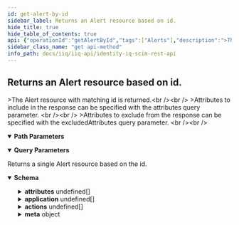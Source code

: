 ```yaml
---
id: get-alert-by-id
sidebar_label: Returns an Alert resource based on id.
hide_title: true
hide_table_of_contents: true
api: {"operationId":"getAlertById","tags":["Alerts"],"description":">The Alert resource with matching id is returned.<br /><br />\n>Attributes to include in the response can be specified with the attributes query parameter. <br /><br /> \n>Attributes to exclude from the response can be specified with the excludedAttributes query parameter. <br /><br />\n","parameters":[{"name":"alertId","in":"path","schema":{"type":"string","example":"c0a8019c802d1e5a81802eb2b57e020f"},"description":"id of Alert resource.","required":true},{"in":"query","name":"attributes","schema":{"type":"string","example":"name"},"description":"A comma-separated list of attributes to return in the response. This query parameter supersedes excludedAttributes, so providing the same attribute(s) to both will result in the attribute(s) being returned."},{"in":"query","name":"excludedAttributes","schema":{"type":"string","example":"name, application"},"description":"A comma-separated list of attributes to exclude from the response. **Some attributes cannot be excluded.**"}],"responses":{"200":{"description":"Returns a single Alert resource based on the id.","content":{"application/json":{"schema":{"properties":{"id":{"description":"Unique identifier of the Alert.","type":"string","example":"c0a8019c7ffa186e817ffb80170a0195"},"name":{"description":"Name of the Alert, auto-generated by the SCIM Server.","type":"string","example":"0000000002"},"displayName":{"description":"Display name of the Alert.","type":"string","example":"Workflow Alert"},"type":{"description":"Type of the Alert.","type":"string","example":"Business Process Alert"},"attributes":{"description":"A list of attributes of the Alert.","type":"array","items":{"properties":{"value":{"description":"The attribute value.","type":"string","example":"Windows File Server (Agent)"},"key":{"description":"The attribute key.","type":"string","example":"applicationType"}}}},"application":{"description":"The corresponding Application object of the Alert.","type":"array","items":{"properties":{"value":{"description":"The Application associated with the Alert.","type":"string","example":"SAP"},"$ref":{"description":"The URI of the SCIM resource representating the Alert application.","type":"string","example":"http://localhost:8080/identityiq/scim/v2/Applications/7f00000180281df7818028bfed100826"},"displayName":{"description":"The name of the Alert Application. OPTIONAL and READ-ONLY.","type":"string","example":"SAP Financial App"}}}},"actions":{"description":"Alert actions.","type":"array","items":{"properties":{"type":{"description":"The type of action performed as a result of the Alert.","type":"string","enum":["WORKFLOW","CERTIFICATION","NOTIFICATION"],"example":"Certification"},"alertDefinitionName":{"description":"The name of the Alert Definition that triggered the action.","type":"string","example":"certLauncher"},"resultId":{"description":"Typically actions create other objects, a certificationId or workflowId as a result of the action taken.","type":"string","example":"7f00000180281df7818028c109ea1742"},"result":{"description":"The Task Result of the Alert.","type":"array","items":{"properties":{"name":{"description":"The name of the Task Result for the Alert action.","type":"string","example":"Alert 0000000001 Certification Result"},"workflowName":{"description":"The name of the Workflow used in the Alert action task result.","type":"string","example":"refreshCerficationSchedule"},"notifications":{"type":"array","description":"Notifications to send when a Alert action is generated.","items":{"properties":{"name":{"description":"The name of configured notifications for Alert action results.","type":"string","example":"000000009"},"displayName":{"description":"Display name for the Alert action notification.","type":"string","example":"Certification Refresh Notification for James.Smith"},"emailAddresses":{"description":"A list of email addresses to send an Alert action notification.","type":"string","example":"james.smith@demoexample.com"}}}}}}}}}},"alertDate":{"description":"The Alert DateTime, this could have different meanings based on the type of alert.","type":"string","format":"date-time","example":"2022-03-31T14:52:40.265-05:00"},"lastProcessed":{"description":"The DateTime of the last time the Alert was processed, this does not indicate the system took action on the Alert.","type":"string","format":"date-time","example":"2022-03-31T14:52:40.260-05:00"},"nativeId":{"description":"Unique Identifier of the Alert in the native system.","type":"string","example":"420bebfb-c87a-406f-930c-29e06feb47bc"},"targetId":{"description":"Unique Identifier of the target object which caused the Alert.","type":"string","example":"c0a8019c7fe51750817fe634a6b10171"},"targetType":{"description":"The type of SailPointObject the target is.","type":"string","example":"Certification"},"targetDisplayName":{"description":"User friendly display name of the target object.","type":"string","example":"Manager Certification"},"meta":{"type":"object","properties":{"created":{"description":"DateTime when the Alert was created.","type":"string","format":"date-time","example":"2022-04-05T15:52:30.090-05:00"},"location":{"description":"URL to the Alert.","type":"string","example":"http://localhost:8080/identityiq/scim/v2/Alerts/c0a8019c7ffa186e817ffb80170a0195"},"lastModified":{"description":"DateTime of Alert last modification.","type":"string","format":"date-time","example":"2022-04-05T15:52:30.119-05:00"},"version":{"description":"Alert version.","type":"string","example":"W\"1649191950119\""},"resourceType":{"description":"Resource type of the metadata subject.","type":"string","example":"Alert"}}}}}}}}},"method":"get","path":"/Alerts/{alertId}","servers":[{"url":"http://localhost:8080/identityiq/scim/v2","description":"IdentityIQ SCIM server basepath and path to API."}],"security":[{"basicAuth":[]}],"securitySchemes":{"basicAuth":{"type":"http","scheme":"basic"}},"info":{"description":"IdentityIQ REST Endpoint Interface Documentation for SCIM\n\n# Authentication\n\n<!-- ReDoc-Inject: <security-definitions> -->","version":"8.3","title":"IdentityIQ SCIM REST API"},"postman":{"name":"Returns an Alert resource based on id.","description":{"content":">The Alert resource with matching id is returned.<br /><br />\n>Attributes to include in the response can be specified with the attributes query parameter. <br /><br /> \n>Attributes to exclude from the response can be specified with the excludedAttributes query parameter. <br /><br />\n","type":"text/plain"},"url":{"path":["Alerts",":alertId"],"host":["{{baseUrl}}"],"query":[{"disabled":false,"description":{"content":"A comma-separated list of attributes to return in the response. This query parameter supersedes excludedAttributes, so providing the same attribute(s) to both will result in the attribute(s) being returned.","type":"text/plain"},"key":"attributes","value":""},{"disabled":false,"description":{"content":"A comma-separated list of attributes to exclude from the response. **Some attributes cannot be excluded.**","type":"text/plain"},"key":"excludedAttributes","value":""}],"variable":[{"disabled":false,"description":{"content":"(Required) id of Alert resource.","type":"text/plain"},"type":"any","value":"","key":"alertId"}]},"header":[{"key":"Accept","value":"application/json"}],"method":"GET"}}
sidebar_class_name: "get api-method"
info_path: docs/iiq/iiq-api/identity-iq-scim-rest-api
---
```



## Returns an Alert resource based on id.



&gt;The Alert resource with matching id is returned.&lt;br /&gt;&lt;br /&gt;
&gt;Attributes to include in the response can be specified with the attributes query parameter. &lt;br /&gt;&lt;br /&gt; 
&gt;Attributes to exclude from the response can be specified with the excludedAttributes query parameter. &lt;br /&gt;&lt;br /&gt;


<details style={{"marginBottom":"1rem"}} data-collapsed={false} open={true}><summary style={{}}><strong>Path Parameters</strong></summary><div><ul><ParamsItem className={"paramsItem"} param={{"name":"alertId","in":"path","schema":{"type":"string","example":"c0a8019c802d1e5a81802eb2b57e020f"},"description":"id of Alert resource.","required":true}}></ParamsItem></ul></div></details><details style={{"marginBottom":"1rem"}} data-collapsed={false} open={true}><summary style={{}}><strong>Query Parameters</strong></summary><div><ul><ParamsItem className={"paramsItem"} param={{"in":"query","name":"attributes","schema":{"type":"string","example":"name"},"description":"A comma-separated list of attributes to return in the response. This query parameter supersedes excludedAttributes, so providing the same attribute(s) to both will result in the attribute(s) being returned."}}></ParamsItem><ParamsItem className={"paramsItem"} param={{"in":"query","name":"excludedAttributes","schema":{"type":"string","example":"name, application"},"description":"A comma-separated list of attributes to exclude from the response. **Some attributes cannot be excluded.**"}}></ParamsItem></ul></div></details><div><ApiTabs><TabItem label={"200"} value={"200"}><div>

Returns a single Alert resource based on the id.

</div><div><MimeTabs groupId={"mime-type"}><TabItem label={"application/json"} value={"application/json"}><SchemaTabs groupId={"schema-tabs"}><TabItem label={"Schema"} value={"Schema"}><details style={{}} data-collapsed={false} open={true}><summary style={{"textAlign":"left"}}><strong>Schema</strong></summary><div style={{"textAlign":"left","marginLeft":"1rem"}}></div><ul style={{"marginLeft":"1rem"}}><SchemaItem collapsible={false} name={"id"} required={false} schemaDescription={"Unique identifier of the Alert."} schemaName={"string"} qualifierMessage={undefined} defaultValue={undefined}></SchemaItem><SchemaItem collapsible={false} name={"name"} required={false} schemaDescription={"Name of the Alert, auto-generated by the SCIM Server."} schemaName={"string"} qualifierMessage={undefined} defaultValue={undefined}></SchemaItem><SchemaItem collapsible={false} name={"displayName"} required={false} schemaDescription={"Display name of the Alert."} schemaName={"string"} qualifierMessage={undefined} defaultValue={undefined}></SchemaItem><SchemaItem collapsible={false} name={"type"} required={false} schemaDescription={"Type of the Alert."} schemaName={"string"} qualifierMessage={undefined} defaultValue={undefined}></SchemaItem><SchemaItem collapsible={true} className={"schemaItem"}><details style={{}}><summary style={{}}><strong>attributes</strong><span style={{"opacity":"0.6"}}> undefined[]</span></summary><div style={{"marginLeft":"1rem"}}><div style={{"marginTop":".5rem","marginBottom":".5rem"}}>

A list of attributes of the Alert.

</div><SchemaItem collapsible={false} name={"value"} required={false} schemaDescription={"The attribute value."} schemaName={"string"} qualifierMessage={undefined} defaultValue={undefined}></SchemaItem><SchemaItem collapsible={false} name={"key"} required={false} schemaDescription={"The attribute key."} schemaName={"string"} qualifierMessage={undefined} defaultValue={undefined}></SchemaItem></div></details></SchemaItem><SchemaItem collapsible={true} className={"schemaItem"}><details style={{}}><summary style={{}}><strong>application</strong><span style={{"opacity":"0.6"}}> undefined[]</span></summary><div style={{"marginLeft":"1rem"}}><div style={{"marginTop":".5rem","marginBottom":".5rem"}}>

The corresponding Application object of the Alert.

</div><SchemaItem collapsible={false} name={"value"} required={false} schemaDescription={"The Application associated with the Alert."} schemaName={"string"} qualifierMessage={undefined} defaultValue={undefined}></SchemaItem><SchemaItem collapsible={false} name={"$ref"} required={false} schemaDescription={"The URI of the SCIM resource representating the Alert application."} schemaName={"string"} qualifierMessage={undefined} defaultValue={undefined}></SchemaItem><SchemaItem collapsible={false} name={"displayName"} required={false} schemaDescription={"The name of the Alert Application. OPTIONAL and READ-ONLY."} schemaName={"string"} qualifierMessage={undefined} defaultValue={undefined}></SchemaItem></div></details></SchemaItem><SchemaItem collapsible={true} className={"schemaItem"}><details style={{}}><summary style={{}}><strong>actions</strong><span style={{"opacity":"0.6"}}> undefined[]</span></summary><div style={{"marginLeft":"1rem"}}><div style={{"marginTop":".5rem","marginBottom":".5rem"}}>

Alert actions.

</div><SchemaItem collapsible={false} name={"type"} required={false} schemaDescription={"The type of action performed as a result of the Alert."} schemaName={"string"} qualifierMessage={"**Possible values:** [`WORKFLOW`, `CERTIFICATION`, `NOTIFICATION`]"} defaultValue={undefined}></SchemaItem><SchemaItem collapsible={false} name={"alertDefinitionName"} required={false} schemaDescription={"The name of the Alert Definition that triggered the action."} schemaName={"string"} qualifierMessage={undefined} defaultValue={undefined}></SchemaItem><SchemaItem collapsible={false} name={"resultId"} required={false} schemaDescription={"Typically actions create other objects, a certificationId or workflowId as a result of the action taken."} schemaName={"string"} qualifierMessage={undefined} defaultValue={undefined}></SchemaItem><SchemaItem collapsible={true} className={"schemaItem"}><details style={{}}><summary style={{}}><strong>result</strong><span style={{"opacity":"0.6"}}> undefined[]</span></summary><div style={{"marginLeft":"1rem"}}><div style={{"marginTop":".5rem","marginBottom":".5rem"}}>

The Task Result of the Alert.

</div><SchemaItem collapsible={false} name={"name"} required={false} schemaDescription={"The name of the Task Result for the Alert action."} schemaName={"string"} qualifierMessage={undefined} defaultValue={undefined}></SchemaItem><SchemaItem collapsible={false} name={"workflowName"} required={false} schemaDescription={"The name of the Workflow used in the Alert action task result."} schemaName={"string"} qualifierMessage={undefined} defaultValue={undefined}></SchemaItem><SchemaItem collapsible={true} className={"schemaItem"}><details style={{}}><summary style={{}}><strong>notifications</strong><span style={{"opacity":"0.6"}}> undefined[]</span></summary><div style={{"marginLeft":"1rem"}}><div style={{"marginTop":".5rem","marginBottom":".5rem"}}>

Notifications to send when a Alert action is generated.

</div><SchemaItem collapsible={false} name={"name"} required={false} schemaDescription={"The name of configured notifications for Alert action results."} schemaName={"string"} qualifierMessage={undefined} defaultValue={undefined}></SchemaItem><SchemaItem collapsible={false} name={"displayName"} required={false} schemaDescription={"Display name for the Alert action notification."} schemaName={"string"} qualifierMessage={undefined} defaultValue={undefined}></SchemaItem><SchemaItem collapsible={false} name={"emailAddresses"} required={false} schemaDescription={"A list of email addresses to send an Alert action notification."} schemaName={"string"} qualifierMessage={undefined} defaultValue={undefined}></SchemaItem></div></details></SchemaItem></div></details></SchemaItem></div></details></SchemaItem><SchemaItem collapsible={false} name={"alertDate"} required={false} schemaDescription={"The Alert DateTime, this could have different meanings based on the type of alert."} schemaName={"date-time"} qualifierMessage={undefined} defaultValue={undefined}></SchemaItem><SchemaItem collapsible={false} name={"lastProcessed"} required={false} schemaDescription={"The DateTime of the last time the Alert was processed, this does not indicate the system took action on the Alert."} schemaName={"date-time"} qualifierMessage={undefined} defaultValue={undefined}></SchemaItem><SchemaItem collapsible={false} name={"nativeId"} required={false} schemaDescription={"Unique Identifier of the Alert in the native system."} schemaName={"string"} qualifierMessage={undefined} defaultValue={undefined}></SchemaItem><SchemaItem collapsible={false} name={"targetId"} required={false} schemaDescription={"Unique Identifier of the target object which caused the Alert."} schemaName={"string"} qualifierMessage={undefined} defaultValue={undefined}></SchemaItem><SchemaItem collapsible={false} name={"targetType"} required={false} schemaDescription={"The type of SailPointObject the target is."} schemaName={"string"} qualifierMessage={undefined} defaultValue={undefined}></SchemaItem><SchemaItem collapsible={false} name={"targetDisplayName"} required={false} schemaDescription={"User friendly display name of the target object."} schemaName={"string"} qualifierMessage={undefined} defaultValue={undefined}></SchemaItem><SchemaItem collapsible={true} className={"schemaItem"}><details style={{}}><summary style={{}}><strong>meta</strong><span style={{"opacity":"0.6"}}> object</span></summary><div style={{"marginLeft":"1rem"}}><SchemaItem collapsible={false} name={"created"} required={false} schemaDescription={"DateTime when the Alert was created."} schemaName={"date-time"} qualifierMessage={undefined} defaultValue={undefined}></SchemaItem><SchemaItem collapsible={false} name={"location"} required={false} schemaDescription={"URL to the Alert."} schemaName={"string"} qualifierMessage={undefined} defaultValue={undefined}></SchemaItem><SchemaItem collapsible={false} name={"lastModified"} required={false} schemaDescription={"DateTime of Alert last modification."} schemaName={"date-time"} qualifierMessage={undefined} defaultValue={undefined}></SchemaItem><SchemaItem collapsible={false} name={"version"} required={false} schemaDescription={"Alert version."} schemaName={"string"} qualifierMessage={undefined} defaultValue={undefined}></SchemaItem><SchemaItem collapsible={false} name={"resourceType"} required={false} schemaDescription={"Resource type of the metadata subject."} schemaName={"string"} qualifierMessage={undefined} defaultValue={undefined}></SchemaItem></div></details></SchemaItem></ul></details></TabItem></SchemaTabs></TabItem></MimeTabs></div></TabItem></ApiTabs></div>
      